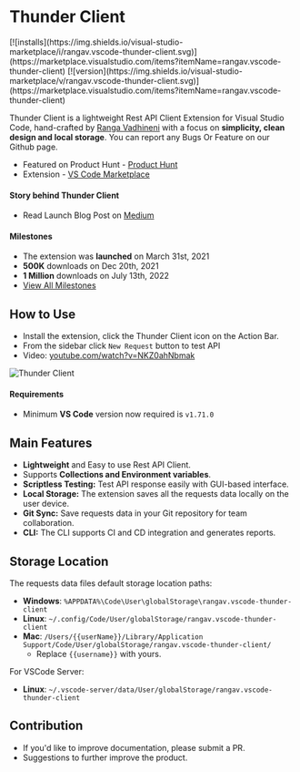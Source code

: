 # Thunder Client
<div className="nx-flex">
  <span className="nx-p-2">
  [![installs](https://img.shields.io/visual-studio-marketplace/i/rangav.vscode-thunder-client.svg)](https://marketplace.visualstudio.com/items?itemName=rangav.vscode-thunder-client)
  </span>

  <span className="nx-p-2">
  [![version](https://img.shields.io/visual-studio-marketplace/v/rangav.vscode-thunder-client.svg)](https://marketplace.visualstudio.com/items?itemName=rangav.vscode-thunder-client) 
  </span>
</div>


Thunder Client is a lightweight Rest API Client Extension for Visual Studio Code, hand-crafted by [Ranga Vadhineni](https://twitter.com/ranga_vadhineni) with a focus on **simplicity, clean design and local storage**. You can report any Bugs Or Feature on our Github page.

- Featured on Product Hunt - [Product Hunt](https://www.producthunt.com/posts/thunder-client)
- Extension - [VS Code Marketplace](https://marketplace.visualstudio.com/items?itemName=rangav.vscode-thunder-client)


#### Story behind Thunder Client

- Read Launch Blog Post on [Medium](https://rangav.medium.com/thunder-client-alternative-to-postman-68ee0c9486d6)

#### Milestones

- The extension was **launched** on March 31st, 2021
- **500K** downloads on Dec 20th, 2021
- **1 Million** downloads on July 13th, 2022
- [View All Milestones](https://www.thunderclient.com/about)


## How to Use

- Install the extension, click the Thunder Client icon on the Action Bar.
- From the sidebar click `New Request` button to test API
- Video: [youtube.com/watch?v=NKZ0ahNbmak](https://youtu.be/NKZ0ahNbmak?t=3)


<img alt="Thunder Client" src="https://raw.githubusercontent.com/thunderclient/thunder-client-support/master/images/thunder-client-v2.png" />

#### Requirements
- Minimum **VS Code** version now required is `v1.71.0`


## Main Features

- **Lightweight** and Easy to use Rest API Client.
- Supports **Collections and Environment variables**.
- **Scriptless Testing:** Test API response easily with GUI-based interface.
- **Local Storage:** The extension saves all the requests data locally on the user device.
- **Git Sync:** Save requests data in your Git repository for team collaboration.
- **CLI:** The CLI supports CI and CD integration and generates reports.



## Storage Location

The requests data files default storage location paths:

- **Windows**: `%APPDATA%\Code\User\globalStorage\rangav.vscode-thunder-client`
- **Linux**: `~/.config/Code/User/globalStorage/rangav.vscode-thunder-client`
- **Mac**: `/Users/{{userName}}/Library/Application Support/Code/User/globalStorage/rangav.vscode-thunder-client/`
  - Replace `{{username}}` with yours.

For VSCode Server:

- **Linux**: `~/.vscode-server/data/User/globalStorage/rangav.vscode-thunder-client`



## Contribution

- If you'd like to improve documentation, please submit a PR.
- Suggestions to further improve the product.